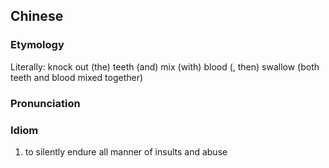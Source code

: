 {{also|打落牙齿和血吞}}
==Chinese==
{{zh-forms|s=打落牙齿和血吞|type=22111}}

===Etymology===
Literally: knock out (the) teeth (and) mix (with) blood (, then) swallow (both teeth and blood mixed together)

===Pronunciation===
{{zh-pron
|m=dǎluò yáchǐ huò xiě tūn
|cat=id
}}

===Idiom===
{{zh-idiom}}

# to silently endure all manner of insults and abuse